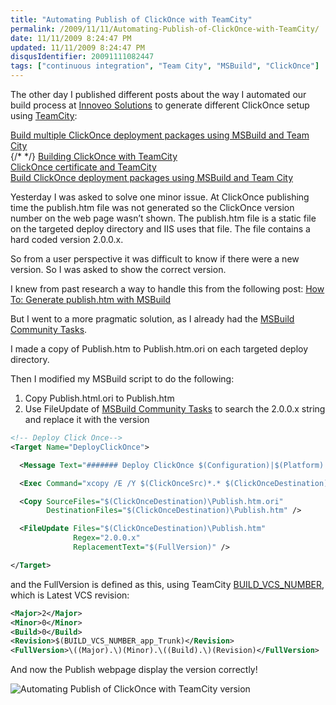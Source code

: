 ```yaml
---
title: "Automating Publish of ClickOnce with TeamCity"
permalink: /2009/11/11/Automating-Publish-of-ClickOnce-with-TeamCity/
date: 11/11/2009 8:24:47 PM
updated: 11/11/2009 8:24:47 PM
disqusIdentifier: 20091111082447
tags: ["continuous integration", "Team City", "MSBuild", "ClickOnce"]
---
```

The other day I published different posts about the way I automated our build process at [Innoveo Solutions](http://www.innoveo.com/) to generate different ClickOnce setup using [TeamCity](http://www.jetbrains.com/teamcity/index.html): 

[Build multiple ClickOnce deployment packages using MSBuild and Team City](http://weblogs.asp.net/lkempe/archive/2009/11/03/build-multiple-clickonce-deployment-packages-using-msbuild-and-team-city.aspx)      
{/* <!-- more --> */}
[Building ClickOnce with TeamCity](http://weblogs.asp.net/lkempe/archive/2009/11/02/building-clickonce-with-teamcity.aspx)      
[ClickOnce certificate and TeamCity](http://weblogs.asp.net/lkempe/archive/2009/11/02/clickonce-certificate-and-teamcity.aspx)      
[Build ClickOnce deployment packages using MSBuild and Team City](http://weblogs.asp.net/lkempe/archive/2009/10/27/build-clickonce-deployment-packages-using-msbuild-and-team-city.aspx)

Yesterday I was asked to solve one minor issue. At ClickOnce publishing time the publish.htm file was not generated so the ClickOnce version number on the web page wasn’t shown. The publish.htm file is a static file on the targeted deploy directory and IIS uses that file. The file contains a hard coded version 2.0.0.x.

So from a user perspective it was difficult to know if there were a new version. So I was asked to show the correct version.

I knew from past research a way to handle this from the following post: [How To: Generate publish.htm with MSBuild](http://blogs.msdn.com/mwade/archive/2009/02/28/how-to-generate-publish-htm-with-msbuild.aspx)

But I went to a more pragmatic solution, as I already had the [MSBuild Community Tasks](http://msbuildtasks.tigris.org/).

I made a copy of Publish.htm to Publish.htm.ori on each targeted deploy directory.

Then I modified my MSBuild script to do the following:

1.  Copy Publish.html.ori to Publish.htm
2.  Use FileUpdate of [MSBuild Community Tasks](http://msbuildtasks.tigris.org/) to search the 2.0.0.x string and replace it with the version 

```xml
<!-- Deploy Click Once-->
<Target Name="DeployClickOnce">

  <Message Text="####### Deploy ClickOnce $(Configuration)|$(Platform)  ---------#" />

  <Exec Command="xcopy /E /Y $(ClickOnceSrc)*.* $(ClickOnceDestination)" />

  <Copy SourceFiles="$(ClickOnceDestination)\Publish.htm.ori"
        DestinationFiles="$(ClickOnceDestination)\Publish.htm" />

  <FileUpdate Files="$(ClickOnceDestination)\Publish.htm"
              Regex="2.0.0.x"
              ReplacementText="$(FullVersion)" />

</Target>
```

and the FullVersion is defined as this, using TeamCity [BUILD_VCS_NUMBER](http://www.jetbrains.net/confluence/display/TCD4/Predefined+Properties), which is Latest VCS revision:

```xml
<Major>2</Major>
<Minor>0</Minor>
<Build>0</Build>
<Revision>$(BUILD_VCS_NUMBER_app_Trunk)</Revision>
<FullVersion>\((Major).\)(Minor).\((Build).\)(Revision)</FullVersion>
```  

And now the Publish webpage display the version correctly!

![Automating Publish of ClickOnce with TeamCity version](/images/2009/Automating-Publish-of-ClickOnce-with-TeamCity.png)
